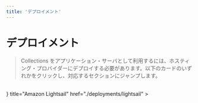 ```yaml
---
title: 'デプロイメント'
---
```



# デプロイメント

> Collections をアプリケーション・サーバとして利用するには、ホスティング・プロバイダーにデプロイする必要があります。以下のカードのいずれかをクリックし、対応するセクションにジャンプします。

<br />
<Cards>
  <Card
    icon={
      <svg
        xmlns="http://www.w3.org/2000/svg"
        fill="none"
        viewBox="0 0 24 24"
        strokeWidth={1.5}
        stroke="currentColor"
        className="w-6 h-6"
      >
        <path strokeLinecap="round" strokeLinejoin="round" d="M8.25 4.5l7.5 7.5-7.5 7.5" />
      </svg>
    }
    title="Amazon Lightsail"
    href="./deployments/lightsail"
  ></Card>
</Cards>
